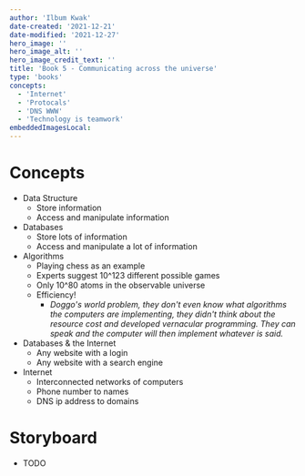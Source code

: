 ```yaml
---
author: 'Ilbum Kwak'
date-created: '2021-12-21'
date-modified: '2021-12-27'
hero_image: ''
hero_image_alt: ''
hero_image_credit_text: ''
title: 'Book 5 - Communicating across the universe'
type: 'books'
concepts:
  - 'Internet'
  - 'Protocals'
  - 'DNS WWW'
  - 'Technology is teamwork'
embeddedImagesLocal:
---
```



# Concepts

- Data Structure
  - Store information
  - Access and manipulate information
- Databases
  - Store lots of information
  - Access and manipulate a lot of information
- Algorithms
  - Playing chess as an example
  - Experts suggest 10^123 different possible games
  - Only 10^80 atoms in the observable universe
  - Efficiency!
    - _Doggo's world problem, they don't even know what algorithms the computers are implementing, they didn't think about the resource cost and developed vernacular programming. They can speak and the computer will then implement whatever is said._
- Databases & the Internet
  - Any website with a login
  - Any website with a search engine
- Internet
  - Interconnected networks of computers
  - Phone number to names
  - DNS ip address to domains

# Storyboard

- TODO

